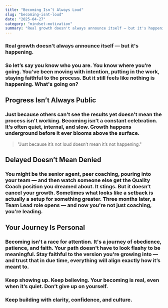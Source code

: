 ```yaml
---
title: "Becoming Isn’t Always Loud"
slug: "becoming-isnt-loud"
date: "2025-04-27"
category: "mindset-motivation"
summary: "Real growth doesn't always announce itself — but it's happening."
---
```


<h3 className="italic text-center mb-12">Real growth doesn't always announce itself — but it's happening.</h3>

<h3 className="mb-8">
  So let’s say you know who you are. You know where you’re going. You’ve been moving with intention, putting in the work, staying faithful to the process. But it still feels like nothing is happening. What's going on?
</h3>

## Progress Isn’t Always Public

<h3 className="mb-8">
  Just because others can't see the results yet doesn't mean the process isn't working. Becoming isn’t a constant celebration. It’s often quiet, internal, and slow. Growth happens underground before it ever blooms above the surface.
</h3>

<blockquote className="border-l-4 border-pink-600 pl-4 italic text-xl mb-8">
  "Just because it’s not loud doesn’t mean it’s not happening."
</blockquote>

## Delayed Doesn’t Mean Denied

<h3 className="mb-8">
  You might be the senior agent, peer coaching, pouring into your team — and then watch someone else get the Quality Coach position you dreamed about. It stings. But it doesn’t cancel your growth. Sometimes what looks like a setback is actually a setup for something greater. Three months later, a Team Lead role opens — and now you're not just coaching, you're leading.
</h3>

## Your Journey Is Personal

<h3 className="mb-8">
  Becoming isn't a race for attention. It's a journey of obedience, patience, and faith. Your path doesn't have to look flashy to be meaningful. Stay faithful to the version you're growing into — and trust that in due time, everything will align exactly how it’s meant to.
</h3>

<h3 className="font-semibold mt-12">
  Keep showing up. Keep believing. Your becoming is real, even when it’s quiet. Don’t give up on yourself.
</h3>

<h3 className="text-center text-md text-gray-700 mt-16">
  Keep building with clarity, confidence, and culture.
</h3>
